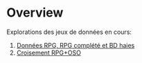 # Overview {.unnumbered}

Explorations des jeux de données en cours:    

1. [Données RPG, RPG complété et BD haies](https://funbiodiv.github.io/gis-diversification/analysis/01_explore_points.html)  
2. [Croisement RPG+OSO](https://funbiodiv.github.io/gis-diversification/analysis/02_land_cover.html)
